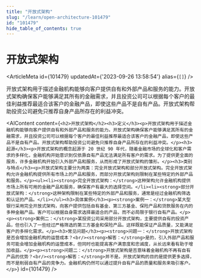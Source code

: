 ```yaml
---
title: "开放式架构"
slug: "/learn/open-architecture-101479"
id: "101479"
hide_table_of_contents: true
---
```



# 开放式架构

<ArticleMeta id={101479} updatedAt={'2023-09-26 13:58:54'} alias={`[]`} />
<div className='border-solid border-b border-t-0 my-4 border-[var(--ifm-color-gray-300)]' />

开放式架构用于描述金融机构能够向客户提供自有和外部产品和服务的能力。开放式架构确保客户能够满足其所有的金融需求，并且投资公司可以根据每个客户的最佳利益推荐最适合该客户的金融产品，即使这些产品不是自有产品。开放式架构帮助投资公司避免只推荐自身产品所存在的利益冲突。

<AIContent content={`<h2>开放式架构</h2><h3>定义</h3><p>开放式架构用于描述金融机构能够向客户提供自有和外部产品和服务的能力。开放式架构确保客户能够满足其所有的金融需求，并且投资公司可以根据每个客户的最佳利益推荐最适合该客户的金融产品，即使这些产品不是自有产品。开放式架构帮助投资公司避免只推荐自身产品所存在的利益冲突。</p><h3>起源</h3><p>开放式架构的概念起源于 20 世纪 90 年代，随着金融市场的全球化和客户需求的多样化，金融机构开始意识到仅依靠自有产品无法满足所有客户的需求。为了提供更全面的服务，许多金融机构开始引入外部产品和服务，从而形成了开放式架构的雏形。</p><h3>类别与特点</h3><p>开放式架构主要分为两类：完全开放式架构和部分开放式架构。完全开放式架构允许金融机构提供所有市场上的产品和服务，而部分开放式架构则限制在某些特定的外部产品和服务。</p><ul><li><strong>完全开放式架构：</strong>这种架构允许金融机构提供市场上所有可用的金融产品和服务，确保客户有最大的选择空间。</li><li><strong>部分开放式架构：</strong>这种架构限制在某些特定的外部产品和服务，通常是经过金融机构筛选和认证的产品。</li></ul><h3>具体案例</h3><p><strong>案例一：</strong>某大型银行采用完全开放式架构，向客户提供包括自有基金、第三方基金、保险产品和贷款服务在内的多种金融产品。客户可以根据自身需求选择最适合的产品，而不必局限于银行自有产品。</p><p><strong>案例二：</strong>某投资公司采用部分开放式架构，主要提供自有的投资产品，但也引入了一些经过严格筛选的第三方基金和保险产品。这样既能保证产品质量，又能满足客户的多样化需求。</p><h3>常见问题</h3><p><strong>问题一：</strong>开放式架构是否会增加金融机构的运营成本？<br/><strong>解答：</strong>是的，引入外部产品和服务可能会增加金融机构的运营成本，但同时也能提高客户满意度和忠诚度，从长远来看有助于增加收益。</p><p><strong>问题二：</strong>开放式架构是否意味着金融机构不再有自有产品的优势？<br/><strong>解答：</strong>并不是。开放式架构的目的是提供更多选择，而不是削弱自有产品的竞争力。金融机构仍然可以通过提升自有产品的质量和服务来吸引客户。</p>`} id={101479} />
